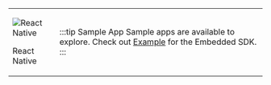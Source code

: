 

<table className={styles.logoTable}>
<tr className={styles.logoTr}>
<td className={styles.logoTdLeft}>

![React Native](./../svg/logo-reactnative.svg)

React Native

</td>
<td className={styles.logoTdRight}>

:::tip Sample App
Sample apps are available to explore. Check out [Example](https://github.com/gobeyondidentity/bi-sdk-react-native/tree/main/example) for the Embedded SDK.
:::

</td>
</tr>
</table>
